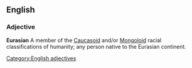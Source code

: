 ==English==
===Adjective===
[[Category:English adjectives]]
'''Eurasian'''
A member of the [[Caucasoid]] and/or [[Mongoloid]] racial classifications of humanity; any person native to the Eurasian continent.